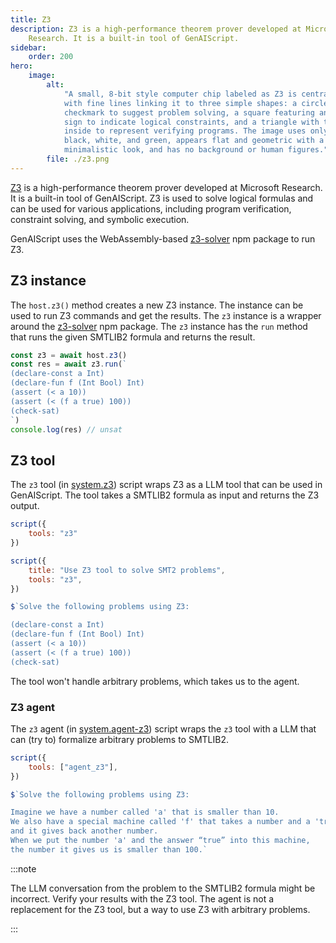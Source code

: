 ```yaml
---
title: Z3
description: Z3 is a high-performance theorem prover developed at Microsoft
    Research. It is a built-in tool of GenAIScript.
sidebar:
    order: 200
hero:
    image:
        alt:
            "A small, 8-bit style computer chip labeled as Z3 is centrally positioned,
            with fine lines linking it to three simple shapes: a circle containing a
            checkmark to suggest problem solving, a square featuring an inequality
            sign to indicate logical constraints, and a triangle with tiny gears
            inside to represent verifying programs. The image uses only blue, gray,
            black, white, and green, appears flat and geometric with a professional,
            minimalistic look, and has no background or human figures."
        file: ./z3.png
---
```


[Z3](https://microsoft.github.io/z3guide/) is a high-performance theorem prover developed at Microsoft Research. It is a built-in tool of GenAIScript. Z3 is used to solve logical formulas
and can be used for various applications, including program verification, constraint solving, and symbolic execution.

GenAIScript uses the WebAssembly-based [z3-solver](https://www.npmjs.com/package/z3-solver) npm package to run Z3.

## Z3 instance

The `host.z3()` method creates a new Z3 instance. The instance can be used to run Z3 commands and get the results.
The `z3` instance is a wrapper around the [z3-solver](https://www.npmjs.com/package/z3-solver) npm package.
The `z3` instance has the `run` method that runs the given SMTLIB2 formula and returns the result.

```js
const z3 = await host.z3()
const res = await z3.run(`
(declare-const a Int)
(declare-fun f (Int Bool) Int)
(assert (< a 10))
(assert (< (f a true) 100))
(check-sat)
`)
console.log(res) // unsat
```

## Z3 tool

The `z3` tool (in [system.z3](/genaiscript/reference/scripts/system#systemz3)) script wraps Z3 as a LLM tool that can be used in GenAIScript.
The tool takes a SMTLIB2 formula as input and returns the Z3 output.

```js
script({
    tools: "z3"
})

script({
    title: "Use Z3 tool to solve SMT2 problems",
    tools: "z3",
})

$`Solve the following problems using Z3:

(declare-const a Int)
(declare-fun f (Int Bool) Int)
(assert (< a 10))
(assert (< (f a true) 100))
(check-sat)
```

The tool won't handle arbitrary problems, which takes us to the agent.

### Z3 agent

The `z3` agent (in [system.agent-z3](/genaiscript/reference/scripts/system#systemagent_z3)) script wraps the `z3`
tool with a LLM that can (try to) formalize arbitrary problems to SMTLIB2.

```js
script({
    tools: ["agent_z3"],
})

$`Solve the following problems using Z3:

Imagine we have a number called 'a' that is smaller than 10. 
We also have a special machine called 'f' that takes a number and a 'true'/'false' answer, 
and it gives back another number. 
When we put the number 'a' and the answer “true” into this machine, 
the number it gives us is smaller than 100.`
```

:::note

The LLM conversation from the problem to the SMTLIB2 formula might be incorrect.
Verify your results with the Z3 tool.
The agent is not a replacement for the Z3 tool, but a way to use Z3 with arbitrary problems.

:::
